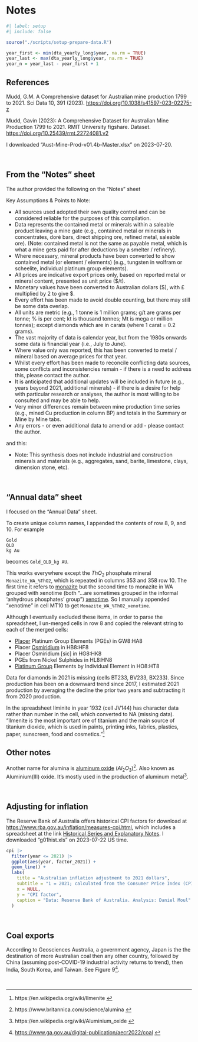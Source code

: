 # Notes

```r
#| label: setup
#| include: false

source("./scripts/setup-prepare-data.R")

year_first <- min(dta_yearly_long$year, na.rm = TRUE)
year_last <- max(dta_yearly_long$year, na.rm = TRUE)
year_n = year_last - year_first + 1

```

## References 

Mudd, G.M. A Comprehensive dataset for Australian mine production 1799 to 2021. Sci Data 10, 391 (2023). <https://doi.org/10.1038/s41597-023-02275-z>

Mudd, Gavin (2023): A Comprehensive Dataset for Australian Mine Production 1799 to 2021. RMIT University figshare. Dataset. <https://doi.org/10.25439/rmt.22724081.v2>

I downloaded "Aust-Mine-Prod-v01.4b-Master.xlsx" on 2023-07-20.

<br>

## From the "Notes" sheet

The author provided the following on the "Notes" sheet

Key Assumptions & Points to Note:

* All sources used adopted their own quality control and can be considered reliable for the purposes of this compilation.
* Data represents the contained metal or minerals within a saleable product leaving a mine gate (e.g., contained metal or minerals in concentrates, doré bars, direct shipping ore, refined metal, saleable ore). (Note: contained metal is not the same as payable metal, which is what a mine gets paid for after deductions by a smelter / refinery).
* Where necessary, mineral products have been converted to show contained metal (or element / elements) (e.g., tungsten in wolfram or scheelite, individual platinum group elements).
* All prices are indicative export prices only, based on reported metal or mineral content, presented as unit price ($/t).
* Monetary values have been converted to Australian dollars ($), with £ multiplied by 2 to give $.
* Every effort has been made to avoid double counting, but there may still be some data overlap.
* All units are metric (e.g., 1 tonne is 1 million grams; g/t are grams per tonne; % is per cent; kt is thousand tonnes; Mt is mega or million tonnes); except diamonds which are in carats (where 1 carat = 0.2 grams).
* The vast majority of data is calendar year, but from the 1980s onwards some data is financial year (i.e., July to June).
* Where value only was reported, this has been converted to metal / mineral based on average prices for that year.
* Whilst every effort has been made to reconcile conflicting data sources, some conflicts and inconsistencies remain - if there is a need to address this, please contact the author.
* It is anticipated that additional updates will be included in future (e.g., years beyond 2021, additional minerals) - if there is a desire for help with particular research or analyses, the author is most willing to be consulted and may be able to help.
* Very minor differences remain between mine production time series (e.g., mined Cu production in column BP) and totals in the Summary or Mine by Mine tabs.
* Any errors - or even additional data to amend or add - please contact the author.

and this:

* Note: This synthesis does not include industrial and construction minerals and materials (e.g., aggregates, sand, barite, limestone, clays, dimension stone, etc).

<br>

## "Annual data" sheet

I focused on the "Annual Data" sheet.

To create unique column names, I appended the contents of row 8, 9, and 10. For example

```
Gold
QLD
kg Au
```

becomes `Gold_QLD_kg AU`.

This works everywhere except the $ThO_2$ phosphate mineral `Monazite_WA_%ThO2`, which is repeated in columns 353 and 358 row 10. The first time it refers to [monazite](https://en.wikipedia.org/wiki/Monazite) but the second time to monazite in WA grouped with xenotime (both "...are sometimes grouped in the informal 'anhydrous phosphates' group") [xenotime](https://en.wikipedia.org/wiki/Xenotime). So I manually appended "xenotime" in cell MT10 to get `Monazite_WA_%ThO2_xenotime`.

Although I eventually excluded these items, in order to parse the spreadsheet, I un-merged cells in row 8 and copied the relevant string to each of the merged cells:

* [Placer](https://en.wikipedia.org/wiki/Placer_deposit) Platinum Group Elements (PGEs) in GW8:HA8
* Placer [Osmiridium](https://en.wikipedia.org/wiki/Osmiridium) in HB8:HF8
* Placer Osmiridium [sic] in HG8:HK8
* PGEs from Nickel Sulphides in HL8:HN8
* [Platinum Group](https://en.wikipedia.org/wiki/Platinum_group) Elements by Individual Element in HO8:HT8

Data for diamonds in 2021 is missing (cells BT233, BV233, BX233). Since production has been on a downward trend since 2017, I estimated 2021 production by averaging the decline the prior two years and subtracting it from 2020 production.

In the spreadsheet Ilminite in year 1932 (cell JV144) has character data rather than number in the cell, which converted to NA (missing data). "Ilmenite is the most important ore of titanium and the main source of titanium dioxide, which is used in paints, printing inks, fabrics, plastics, paper, sunscreen, food and cosmetics."^[https://en.wikipedia.org/wiki/Ilmenite ]

## Other notes

Another name for alumina is [aluminum oxide](https://en.wikipedia.org/wiki/Aluminium_oxide) ($Al_2O_3$)^[https://www.britannica.com/science/alumina ]. Also known as Aluminium(III) oxide. It's mostly used in the production of aluminum metal^[https://en.wikipedia.org/wiki/Aluminium_oxide ].

<br>

## Adjusting for inflation

The Reserve Bank of Australia offers historical CPI factors for download at <https://www.rba.gov.au/inflation/measures-cpi.html>, which includes a spreadsheet at the link [Historical Series and Explanatory Notes](https://www.rba.gov.au/statistics/tables/xls/g01hist.xls?v=2023-07-22-13-19-07). I downloaded "g01hist.xls" on 2023-07-22 US time.

```r
cpi |>
  filter(year <= 2021) |>
  ggplot(aes(year, factor_2021)) +
  geom_line() +
  labs(
    title = "Australian inflation adjustment to 2021 dollars",
    subtitle = "1 = 2021; calculated from the Consumer Price Index (CPI)",
    x = NULL,
    y = "CPI factor",
    caption = "Data: Reserve Bank of Australia. Analysis: Daniel Moul"
  )

```

<br>

## Coal exports

According to Geosciences Australia, a government agency, Japan is the the destination of more Australian coal then any other country, followed by China (assuming post-COVID-19 industrial activity returns to trend), then India, South Korea, and Taiwan. See Figure 9^[
<https://www.ga.gov.au/digital-publication/aecr2022/coal> ].

<br>
